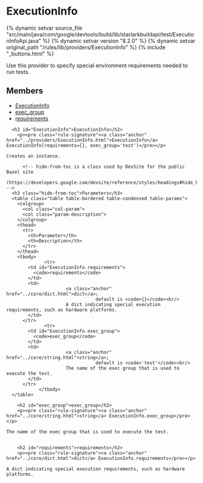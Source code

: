<html devsite>
<head>
  <meta name="project_path" value="/_project.yaml">
  <meta name="book_path" value="/versions/8.2.0/_book.yaml">
</head>
<body>

<h1 class="page-title" id="modules.ExecutionInfo">ExecutionInfo</h1>

{% dynamic setvar source_file "src/main/java/com/google/devtools/build/lib/starlarkbuildapi/test/ExecutionInfoApi.java" %}
{% dynamic setvar version "8.2.0" %}
{% dynamic setvar original_path "/rules/lib/providers/ExecutionInfo" %}
{% include "_buttons.html" %}
<!-- {% raw %} -->

Use this provider to specify special environment requirements needed to run tests.

<h2>Members</h2>
<ul>
    <li>
    <a href="#ExecutionInfo">ExecutionInfo</a>
  </li>
      <li>
    <a href="#exec_group">exec_group</a>
  </li>
      <li>
    <a href="#requirements">requirements</a>
  </li>
  </ul>

      <h2 id="ExecutionInfo">ExecutionInfo</h2>
        <p><pre class="rule-signature"><a class="anchor" href="../providers/ExecutionInfo.html">ExecutionInfo</a> ExecutionInfo(requirements={}, exec_group='test')</pre></p>

    Creates an instance.

          <!-- hide-from-toc is a class used by DevSite for the public Bazel site
      (https://developers.google.com/devsite/reference/styles/headings#hide_headings_from_the_toc) -->
      <h3 class="hide-from-toc">Parameters</h3>
      <table class="table table-bordered table-condensed table-params">
        <colgroup>
          <col class="col-param">
          <col class="param-description">
        </colgroup>
        <thead>
          <tr>
            <th>Parameter</th>
            <th>Description</th>
          </tr>
        </thead>
        <tbody>
                  <tr>
            <td id="ExecutionInfo.requirements">
              <code>requirements</code>
            </td>
            <td>
                          <a class="anchor" href="../core/dict.html">dict</a>;
                                     default is <code>{}</code><br/>
                          A dict indicating special execution requirements, such as hardware platforms.
            </td>
          </tr>
                  <tr>
            <td id="ExecutionInfo.exec_group">
              <code>exec_group</code>
            </td>
            <td>
                          <a class="anchor" href="../core/string.html">string</a>;
                                     default is <code>'test'</code><br/>
                          The name of the exec group that is used to execute the test.
            </td>
          </tr>
                </tbody>
      </table>

        <h2 id="exec_group">exec_group</h2>
        <p><pre class="rule-signature"><a class="anchor" href="../core/string.html">string</a> ExecutionInfo.exec_group</pre></p>

    The name of the exec group that is used to execute the test.


        <h2 id="requirements">requirements</h2>
        <p><pre class="rule-signature"><a class="anchor" href="../core/dict.html">dict</a> ExecutionInfo.requirements</pre></p>

    A dict indicating special execution requirements, such as hardware platforms.



</body>
</html>

<!-- {% endraw %} -->
